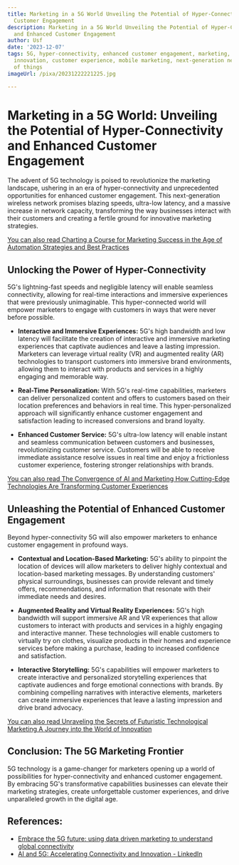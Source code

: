 ```yaml
---
title: Marketing in a 5G World Unveiling the Potential of Hyper-Connectivity and Enhanced
  Customer Engagement
description: Marketing in a 5G World Unveiling the Potential of Hyper-Connectivity
  and Enhanced Customer Engagement
author: Usf
date: '2023-12-07'
tags: 5G, hyper-connectivity, enhanced customer engagement, marketing, digital transformation,
  innovation, customer experience, mobile marketing, next-generation networks, internet
  of things
imageUrl: /pixa/20231222221225.jpg

---
```

# Marketing in a 5G World: Unveiling the Potential of Hyper-Connectivity and Enhanced Customer Engagement

The advent of 5G technology is poised to revolutionize the marketing landscape,  ushering in an era of hyper-connectivity and unprecedented opportunities for enhanced customer engagement.  This next-generation wireless network promises blazing speeds, ultra-low  latency, and a massive increase  in network capacity, transforming the way businesses interact  with their customers and creating a  fertile ground for innovative marketing strategies.

[You can also read Charting a Course for  Marketing  Success in the Age of Automation Strategies and  Best Practices](Charting%20a%20Course%20for%20Marketing%20Success%20in%20the%20Age%20of%20Automation%20Strategies%20and%20Best%20Practices)


## Unlocking the Power of Hyper-Connectivity

5G's lightning-fast speeds and negligible latency  will  enable seamless  connectivity, allowing  for real-time interactions and  immersive experiences that were previously unimaginable.  This hyper-connected world will empower marketers to engage with customers in ways that were never before possible.

- **Interactive and Immersive Experiences:** 5G's high bandwidth  and low latency will facilitate the creation of interactive and  immersive marketing experiences that captivate audiences and  leave a lasting impression. Marketers can leverage virtual reality (VR) and augmented reality (AR) technologies to transport customers into immersive brand environments, allowing them to  interact with  products and services in a highly engaging and memorable way.

- **Real-Time Personalization:** With 5G's real-time capabilities, marketers can deliver personalized content and offers to customers  based on their location preferences and behaviors in real time. This hyper-personalized approach will significantly enhance customer engagement and  satisfaction leading to increased conversions and  brand  loyalty.

- **Enhanced  Customer Service:** 5G's ultra-low latency will enable instant and seamless communication  between  customers and businesses, revolutionizing customer service. Customers will be able to receive  immediate assistance resolve issues in real time and enjoy  a frictionless customer experience, fostering stronger relationships with brands.

[You can also read The Convergence of AI and Marketing  How Cutting-Edge Technologies Are Transforming Customer Experiences](The%20Convergence%20of%20AI%20and%20Marketing%20How%20Cutting-Edge%20Technologies%20Are%20Transforming%20Customer%20Experiences)


## Unleashing the Potential of Enhanced Customer Engagement

Beyond hyper-connectivity 5G will also empower marketers to enhance customer engagement in  profound ways.

- **Contextual  and Location-Based  Marketing:** 5G's ability to pinpoint the location of devices will allow marketers to deliver highly contextual  and location-based marketing messages. By understanding customers' physical surroundings, businesses can provide relevant and timely  offers, recommendations, and information that resonate with their immediate needs and desires.

- **Augmented Reality and Virtual Reality Experiences:** 5G's high bandwidth  will support  immersive AR and VR experiences that allow customers  to interact  with products and services in a highly engaging and interactive manner. These technologies will enable customers to virtually  try on clothes, visualize products in their homes and experience services before making a purchase, leading to increased confidence and satisfaction.

- **Interactive Storytelling:** 5G's capabilities will empower marketers to create interactive and personalized storytelling  experiences that captivate audiences and forge emotional connections with brands.  By  combining compelling narratives with interactive elements, marketers can create immersive experiences  that  leave a lasting impression and drive  brand advocacy.

[You can also read Unraveling the Secrets of Futuristic Technological Marketing A Journey into the World of Innovation](Unraveling%20the%20Secrets%20of%20Futuristic%20Technological%20Marketing%20A%20Journey%20into%20the%20World%20of%20Innovation)


##  Conclusion: The  5G Marketing Frontier

5G technology is a  game-changer for marketers opening up a world of possibilities for hyper-connectivity and enhanced customer engagement.  By embracing 5G's transformative capabilities businesses can elevate their marketing strategies, create unforgettable customer experiences, and  drive unparalleled growth in  the digital age.

## References:
- [Embrace the 5G future: using data driven marketing to understand global connectivity](https://www.the-gma.com/understand-global-connectivity)
- [AI and 5G: Accelerating Connectivity and Innovation - LinkedIn](https://www.linkedin.com/pulse/ai-5g-accelerating-connectivity-innovation-dave-balroop)
